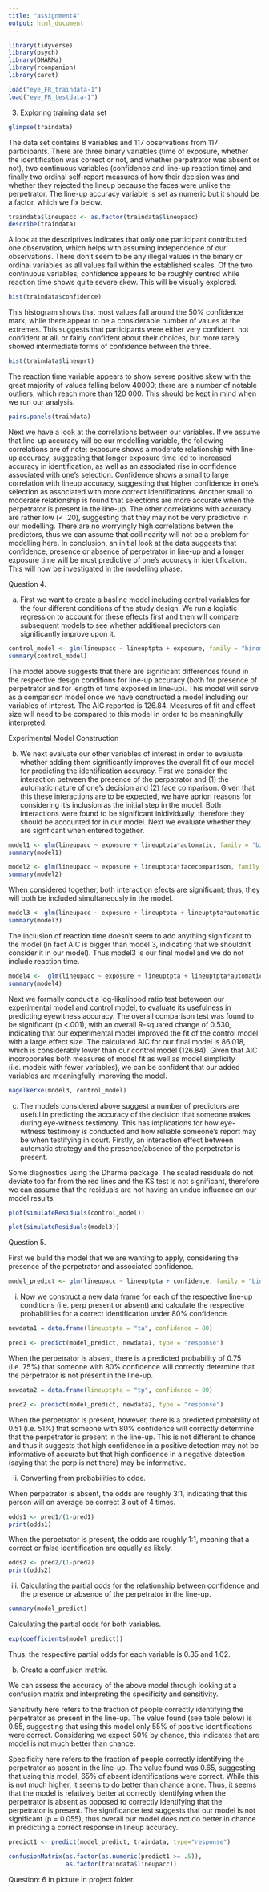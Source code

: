 ```yaml
---
title: "assignment4"
output: html_document
---
```


```r
library(tidyverse)
library(psych)
library(DHARMa)
library(rcompanion)
library(caret)
```

```r
load("eye_FR_traindata-1")
load("eye_FR_testdata-1")
```

3. Exploring training data set 
```r
glimpse(traindata)
```

The data set contains 8 variables and 117 observations from 117 participants. There are three binary variables (time of exposure, whether the identification was correct or not, and whether perpatrator was absent or not), two continuous variables (confidence and line-up reaction time) and finally two ordinal self-report measures of how their decision was and whether they rejected the lineup because the faces were unlike the perpetrator. The line-up accuracy variable is set as numeric but it should be a factor, which we fix below.

```r
traindata$lineupacc <- as.factor(traindata$lineupacc)
describe(traindata)
```
A look at the descriptives indicates that only one participant contributed one observation, which helps with assuming independence of our observations. There don't seem to be any illegal values in the binary or ordinal variables as all values fall within the established scales. Of the two continuous variables, confidence appears to be roughly centred while reaction time shows quite severe skew. This will be visually explored.

```r
hist(traindata$confidence)
```
This histogram shows that most values fall around the 50% confidence mark, while there appear to be a considerable number of values at the extremes. This suggests that participants were either very confident, not confident at all, or fairly confident about their choices,  but more rarely showed intermediate forms of confidence between the three. 
```r
hist(traindata$lineuprt)
```
The reaction time variable appears to show severe positive skew with the great majority of values falling below 40000; there are a number of notable outliers, which reach more than 120 000. This should be kept in mind when we run our analysis. 

```r
pairs.panels(traindata)
```

Next we have a look at the correlations between our variables. If we assume that line-up accuracy will be our modelling variable, the following correlations are of note: exposure shows a moderate relationship with line-up accuracy, suggesting that longer exposure time led to increased accuracy in identification, as well as an associated rise in confidence associated with one's selection. Confidence shows a small to large correlation with lineup accuracy, suggesting that higher confidence in one's selection as associated with more correct identifications. Another small to moderate relationship is found that selections are more accurate when the perpetrator is present in the line-up. The other correlations with accuracy are rather low (< .20), suggesting that they may not be very predictive in our modelling. There are no worryingly high correlations betwen the predictors, thus we can assume that collinearity will not be a problem for modelling here. In conclusion, an initial look at the data suggests that confidence, presence or absence of perpetrator in line-up and a longer exposure time will be most predictive of one's accuracy in identification. This will now be investigated in the modelling phase.

Question 4.

(a) First we want to create a basline model including control variables for the four different conditions of the study design. We run a logistic regression to account for these effects first and then will compare subsequent models to see whether additional predictors can significantly improve upon it.

```r
control_model <- glm(lineupacc ~ lineuptpta + exposure, family = "binomial", data = traindata)
summary(control_model)
```

The model above suggests that there are significant differences found in the respective design conditions for line-up accuracy (both for presence of perpetrator and for length of time exposed in line-up). This model will serve as a comparison model once we have constructed a model including our variables of interest. The AIC reported is 126.84. Measures of fit and effect size will need to be compared to this model in order to be meaningfully interpreted. 

Experimental Model Construction

(b) We next evaluate our other variables of interest in order to evaluate whether adding them significantly improves the overall fit of our model for predicting the identification accuracy. First we consider the interaction between the presence of the perpatrator and (1) the automatic nature of one's decision and (2) face comparison. Given that this these interactions are to be expected, we have apriori reasons for considering it's inclusion as the initial step in the model. Both interactions were found to be significant inidividually, therefore they should be accounted for in our model. Next we evaluate whether they are signficant when entered together.

```r
model1 <- glm(lineupacc ~ exposure + lineuptpta*automatic, family = "binomial", data = traindata)
summary(model1) 
```

```r
model2 <- glm(lineupacc ~ exposure + lineuptpta*facecomparison, family = "binomial", data = traindata)
summary(model2)
```

When considered together, both interaction efects are significant; thus, they will both be included simultaneously in the model.  

```r
model3 <- glm(lineupacc ~ exposure + lineuptpta + lineuptpta*automatic + lineuptpta*facecomparison, family = "binomial", data = traindata)
summary(model3)
```

The inclusion of reaction time doesn't seem to add anything significant to the model (in fact AIC is bigger than model 3, indicating that we shouldn't consider it in our model). Thus model3 is our final model and we do not include reaction time.

```r
model4 <-  glm(lineupacc ~ exposure + lineuptpta + lineuptpta*automatic + lineuptpta*facecomparison + lineuprt, family = "binomial", data = traindata) 
summary(model4) 
```

Next we formally conduct a log-likelihood ratio test beteween our experimental model and control model, to evaluate its usefulness in predicting eyewitness accuracy. The overall comparison test was found to be significant (p <.001), with an overall R-squared change of 0.530, indicating that our experimental model improved the fit of the control model with a large effect size. The calculated AIC for our final model is 86.018, which is considerably lower than our control model (126.84). Given that AIC incoroporates both measures of model fit as well as model simplicity (i.e. models with fewer variables), we can be confident that our added variables are meaningfully improving the model.

```r
nagelkerke(model3, control_model)
```

(c) The models considered above suggest a number of predictors are useful in predicting the accuracy of the decision that someone makes during eye-witness testimony. This has implications for how eye-witness testimony is conducted and how reliable someone's report may be when testifying in court. Firstly, an interaction effect between automatic strategy and the presence/absence of the perpetrator is present. 


Some diagnostics using the Dharma package. The scaled residuals do not deviate too far from the red lines and the KS test is not significant, therefore we can assume that the residuals are not having an undue influence on our model results.

```r
plot(simulateResiduals(control_model))
```
```r
plot(simulateResiduals(model3))
```

Question 5.

First we build the model that we are wanting to apply, considering the presence of the perpetrator and associated confidence.

```r
model_predict <- glm(lineupacc ~ lineuptpta + confidence, family = "binomial", data = traindata) 
```

(i) Now we construct a new data frame for each of the respective line-up conditions (i.e. perp present or absent) and calculate the respective probabilities for a correct identification under 80% confidence. 

```r
newdata1 = data.frame(lineuptpta = "ta", confidence = 80)

pred1 <- predict(model_predict, newdata1, type = "response")

```

When the perpetrator is absent, there is a predicted probability of 0.75 (i.e. 75%) that someone with 80% confidence will correctly determine that the perpetrator is not present in the line-up.

```r
newdata2 = data.frame(lineuptpta = "tp", confidence = 80)

pred2 <- predict(model_predict, newdata2, type = "response")
```

When the perpetrator is present, however, there is a predicted probability of 0.51 (i.e. 51%) that someone with 80% confidence will correctly determine that the perpetrator is present in the line-up. This is not different to chance and thus it suggests that high confidence in a positive detection may not be informative of accurate but that high confidence in a negative detection (saying that the perp is not there) may be informative. 

(ii) Converting from probabilities to odds.

When perpetrator is absent, the odds are roughly 3:1, indicating that this person will on average be correct 3 out of 4 times.

```r
odds1 <- pred1/(1-pred1)
print(odds1)
```
When the perpetrator is present, the odds are roughly 1:1, meaning that a correct or false identification are equally as likely. 

```r
odds2 <- pred2/(1-pred2)
print(odds2)
```
(iii) Calculating the partial odds for the relationship between confidence and the presence or absence of the perpetrator in the line-up. 

```r
summary(model_predict)
```
Calculating the partial odds for both variables.

```r
exp(coefficients(model_predict))
```

Thus, the respective partial odds for each variable is 0.35 and 1.02.

(b) Create a confusion matrix.

We can assess the accuracy of the above model through looking at a confusion matrix and interpreting the specificity and sensitivity. 

Sensitivity here refers to the fraction of people correctly identifying the perpetrator as present in the line-up. The value found (see table below) is 0.55, suggesting that using this model only 55% of positive identifications were correct. Considering we expect 50% by chance, this indicates that are model is not much better than chance. 

Specificity here refers to the fraction of people correctly identifying the perpetrator as absent in the line-up. The value found was 0.65, suggesting that using this model, 65% of absent identifications were correct. While this is not much higher, it seems to do better than chance alone. Thus, it seems that the model is relatively better at correctly identifying when the perpetrator is absent as opposed to correctly identifying that the perpetrator is present. The significance test suggests that our model is not significant (p = 0.055), thus overall our model does not do better in chance in predicting a correct response in lineup accuracy.


```r
predict1 <- predict(model_predict, traindata, type="response")

confusionMatrix(as.factor(as.numeric(predict1 >= .5)), 
                as.factor(traindata$lineupacc))

```

Question: 6 in picture in project folder. 

